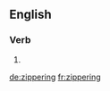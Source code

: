 ==English==

===Verb===
{{head|en|present participle}}

# {{present participle of|zipper|lang=en|nocat=1}}

[[de:zippering]]
[[fr:zippering]]